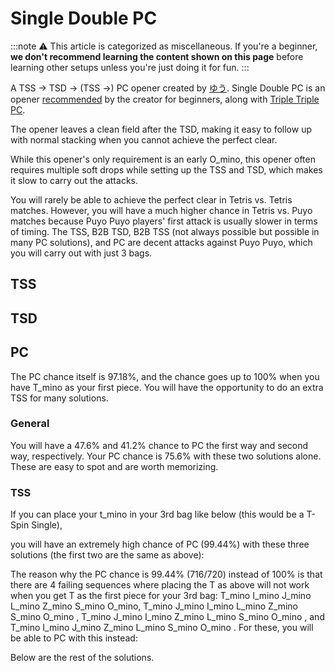 
# Single Double PC
:::note
⚠️ This article is categorized as miscellaneous. If you're a beginner, **we don't recommend learning the content shown on this page** before learning other setups unless you're just doing it for fun.
:::

<YtEmbed videoId="q_zU-YO0Ivg"></YtEmbed>


A TSS → TSD → (TSS →) PC opener created by [ゆう](https://www.youtube.com/channel/UCsltaGhBbx73YzPRp0llgOw). Single Double PC is an opener [recommended](https://tetrisopener.wicurio.com/index.php?%E3%83%86%E3%83%88%E3%83%AA%E3%82%B9%E5%88%9D%E5%BF%83%E8%80%85%E5%90%91%E3%81%91%E3%83%86%E3%83%B3%E3%83%97%E3%83%AC) by the creator for beginners, along with [Triple Triple PC](https://four.lol/openers/tt-pc).

The opener leaves a clean field after the TSD, making it easy to follow up with normal stacking when you cannot achieve the perfect clear.

While this opener's only requirement is an early O_mino, this opener often requires multiple soft drops while setting up the TSS and TSD, which makes it slow to carry out the attacks.

You will rarely be able to achieve the perfect clear in Tetris vs. Tetris matches. However, you will have a much higher chance in Tetris vs. Puyo matches because Puyo Puyo players' first attack is usually slower in terms of timing. The TSS, B2B TSD, B2B TSS (not always possible but possible in many PC solutions), and PC are decent attacks against Puyo Puyo, which you will carry out with just 3 bags.

## TSS

<FumenCanvas fumenData="v115@0gAtHeBtGewhAtFehlwhRpAeR4i0glwhRpR4Ceg0gl?whJeAgHPhAtFeCPAtIeAtKeAAA" gif={true}/> <FumenCanvas fumenData="v115@0gAtHeBtGewhAtywCehlwhRpwwR4i0glwhRpR4Ceg0?glwhJeAgH0gAtHeAtHewhAewhxwCeglg0AeQagWAeglQ4hl?AeAtIeAtKeAgH" gif={true}/> <FumenCanvas fumenData="v115@+gA8HeB8GeE8CeG8CeC8JeAgH"/>

## TSD
<FumenCanvas fumenData="v115@fgwhIewhRpGewhRpAtCei0whA8BtDeglg0B8AtCeil?E8AeR4G8R4AeC8JeAgH"/> <FumenCanvas fumenData="v115@fgwhIewhRpGewhRpAtCei0whA8BtDeglg0B8Atywil?E8wwR4G8R4AeC8JeAgH"/> <FumenCanvas fumenData="v115@zgA8IeC8GeD8CeG8DeH8AeC8JeAgH"/>

## PC

The PC chance itself is 97.18%, and the chance goes up to 100% when you have T_mino as your first piece. You will have the opportunity to do an extra TSS for many solutions.

### General

You will have a 47.6% and 41.2% chance to PC the first way and second way, respectively. Your PC chance is 75.6% with these two solutions alone. These are easy to spot and are worth memorizing.

<FumenCanvas fumenData="v115@zgA8i0whilRpC8g0whglR4RpD8whR4G8whywH8wwC8?JeAgH"/> <FumenCanvas fumenData="v115@zgA8zhh0AtRpC8hlg0BtRpD8glg0AtG8glywH8wwC8?JeAgH"/>

### TSS
If you can place your t_mino in your 3rd bag like below (this would be a T-Spin Single),

<FumenCanvas fumenData="v115@zgA8IeC8GeD8CeG8AeywH8wwC8JeAgH"/>

you will have an extremely high chance of PC (99.44%) with these three solutions (the first two are the same as above):

<FumenCanvas fumenData="v115@zgA8i0whilRpC8g0whglR4RpD8whR4G8whywH8wwC8?JeAgH"/> <FumenCanvas fumenData="v115@zgA8zhh0AtRpC8hlg0BtRpD8glg0AtG8glywH8wwC8?JeAgH"/> <FumenCanvas fumenData="v115@zgA8zhg0R4RpC8hli0RpD8glR4G8glywH8wwC8JeAg?H"/>

The reason why the PC chance is 99.44% (716/720) instead of 100% is that there are 4 failing sequences where placing the T as above will not work when you get T as the first piece for your 3rd bag: T_mino I_mino J_mino L_mino Z_mino S_mino O_mino, T_mino J_mino I_mino L_mino Z_mino S_mino O_mino , T_mino J_mino I_mino Z_mino L_mino S_mino O_mino , and T_mino I_mino J_mino Z_mino L_mino S_mino O_mino . For these, you will be able to PC with this instead:

<FumenCanvas fumenData="v115@zgA8i0ilAtRpC8g0glwwBtRpD8ywG8zhH8AtC8JeAg?H"/>

Below are the rest of the solutions.

<FumenCanvas fumenData="v115@zgA8zhQ4hlRpC8BtR4glRpD8BtQ4G8i0glH8g0C8Je?AgH"/> <FumenCanvas fumenData="v115@zgA8zhQ4ywglC8BtR4ilD8BtQ4G8i0wwH8g0C8JeAg?H"/>
<FumenCanvas fumenData="v115@zgA8i0zhRpC8g0ilAtRpD8ywG8glwwBtH8AtC8JeAg?H"/> <FumenCanvas fumenData="v115@zgA8zhi0RpC8hlywRpD8glQ4wwG8glR4g0H8Q4C8Je?AgH"/>
<FumenCanvas fumenData="v115@zgA8zhi0RpC8hlywRpD8glQ4wwG8glR4g0H8Q4C8Je?AgH"/> <FumenCanvas fumenData="v115@zgA8i0whywRpC8g0whilRpD8whBtG8whglBtH8wwC8?JeAgH"/>
<FumenCanvas fumenData="v115@zgA8zhhlg0RpC8ywglg0RpD8wwR4G8R4h0H8glC8Je?AgH"/> <FumenCanvas fumenData="v115@zgA8i0ilAtRpC8g0Q4ywRpD8R4wwG8glQ4BtH8AtC8?JeAgH"/>
